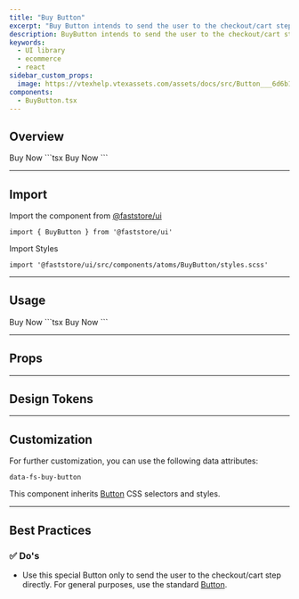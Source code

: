```yaml
---
title: "Buy Button"
excerpt: "Buy Button intends to send the user to the checkout/cart step directly."
description: BuyButton intends to send the user to the checkout/cart step directly.
keywords:
  - UI library
  - ecommerce
  - react
sidebar_custom_props:
  image: https://vtexhelp.vtexassets.com/assets/docs/src/Button___6d6b16886d5d7e2a05dba8c45c075796.png
components:
  - BuyButton.tsx
---
```



## Overview

<OverviewSection>
  <BuyButton>Buy Now</BuyButton>
</OverviewSection>
```tsx
<BuyButton>Buy Now</BuyButton>
```

---

## Import

Import the component from [@faststore/ui](/../docs/faststore/components-index)

```tsx
import { BuyButton } from '@faststore/ui'
```

Import Styles

```tsx
import '@faststore/ui/src/components/atoms/BuyButton/styles.scss'
```

---

## Usage

<OverviewSection>
  <BuyButton>Buy Now</BuyButton>
</OverviewSection>
```tsx
<BuyButton>Buy Now</BuyButton>
```

---

## Props

<ComponentPropsSection component="BuyButton" />

---

## Design Tokens

<TokenTable>
  <TokenRow
    token="--fs-buy-button-text-color"
    value="var(--fs-color-action-text)"
    isColor
  />
  <TokenRow
    token="--fs-buy-button-text-color-hover"
    value="var(--fs-color-action-text)"
    isColor
  />
  <TokenRow
    token="--fs-buy-button-text-color-active"
    value="var(--fs-color-action-text)"
    isColor
  />
  <TokenDivider />
  <TokenRow
    token="--fs-buy-button-bkg-color"
    value="var(--fs-color-action-bkg)"
    isColor
  />
  <TokenRow
    token="--fs-buy-button-bkg-color-hover"
    value="var(--fs-color-action-bkg-hover)"
    isColor
  />
  <TokenRow
    token="--fs-buy-button-bkg-color-active"
    value="var(--fs-color-action-bkg-active)"
    isColor
  />
  <TokenDivider />
  <TokenRow
    token="--fs-buy-button-border-color"
    value="var(--fs-color-action-bkg)"
    isColor
  />
  <TokenRow
    token="--fs-buy-button-border-color-hover"
    value="var(--fs-color-action-bkg-hover)"
    isColor
  />
  <TokenRow
    token="--fs-buy-button-border-color-active"
    value="var(--fs-color-action-bkg-active)"
    isColor
  />
  <TokenDivider />
  <TokenRow
    token="--fs-buy-button-shadow-hover"
    value="var(--fs-button-shadow-hover)"
  />
</TokenTable>

---

## Customization

For further customization, you can use the following data attributes:

`data-fs-buy-button`

This component inherits [Button](/docs/faststore/atoms-button) CSS selectors and styles.

---

## Best Practices

### ✅ Do's

- Use this special Button only to send the user to the checkout/cart step directly. For general purposes, use the standard [Button](/docs/faststore/atoms-button).
